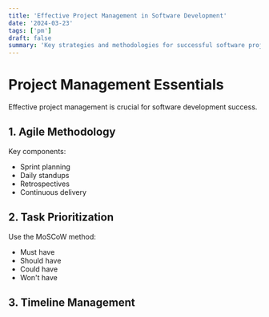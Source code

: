 ```yaml
---
title: 'Effective Project Management in Software Development'
date: '2024-03-23'
tags: ['pm']
draft: false
summary: 'Key strategies and methodologies for successful software project management'
---
```


# Project Management Essentials

Effective project management is crucial for software development success.

## 1. Agile Methodology

Key components:
- Sprint planning
- Daily standups
- Retrospectives
- Continuous delivery

## 2. Task Prioritization

Use the MoSCoW method:
- Must have
- Should have
- Could have
- Won't have

## 3. Timeline Management 